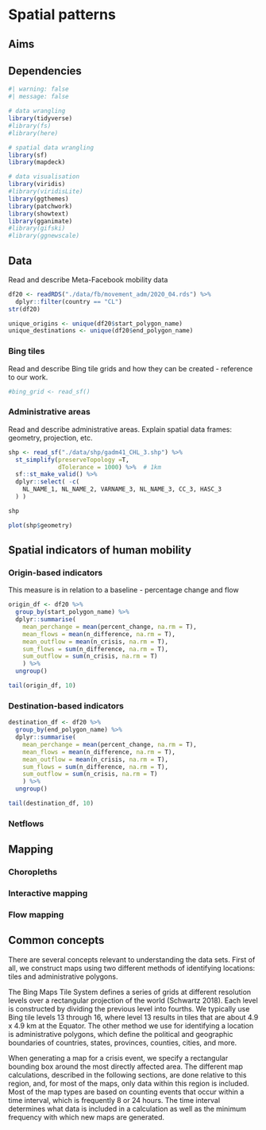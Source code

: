 # Spatial patterns {.unnumbered}

## Aims

## Dependencies

```r
#| warning: false
#| message: false

# data wrangling
library(tidyverse)
#library(fs)
#library(here)

# spatial data wrangling
library(sf)
library(mapdeck)

# data visualisation
library(viridis) 
#library(viridisLite)
library(ggthemes)
library(patchwork)
library(showtext)
library(gganimate)
#library(gifski)
#library(ggnewscale)
```

## Data

Read and describe Meta-Facebook mobility data

```r
df20 <- readRDS("./data/fb/movement_adm/2020_04.rds") %>% 
  dplyr::filter(country == "CL")
str(df20)
```

```r
unique_origins <- unique(df20$start_polygon_name)
unique_destinations <- unique(df20$end_polygon_name)
```

### Bing tiles

Read and describe Bing tile grids and how they can be created - reference to our work.

```r
#bing_grid <- read_sf()
```

### Administrative areas

Read and describe administrative areas. Explain spatial data frames: geometry, projection, etc.

```r
shp <- read_sf("./data/shp/gadm41_CHL_3.shp") %>% 
  st_simplify(preserveTopology =T,
              dTolerance = 1000) %>%  # 1km
  sf::st_make_valid() %>% 
  dplyr::select( -c(
    NL_NAME_1, NL_NAME_2, VARNAME_3, NL_NAME_3, CC_3, HASC_3
  ) )

shp
```

```r
plot(shp$geometry)
```

## Spatial indicators of human mobility

### Origin-based indicators

This measure is in relation to a baseline - percentage change and flow

```r
origin_df <- df20 %>% 
  group_by(start_polygon_name) %>% 
  dplyr::summarise(
    mean_perchange = mean(percent_change, na.rm = T),
    mean_flows = mean(n_difference, na.rm = T),
    mean_outflow = mean(n_crisis, na.rm = T),
    sum_flows = sum(n_difference, na.rm = T),
    sum_outflow = sum(n_crisis, na.rm = T)
    ) %>% 
  ungroup()

tail(origin_df, 10)
```

### Destination-based indicators

```r
destination_df <- df20 %>% 
  group_by(end_polygon_name) %>% 
  dplyr::summarise(
    mean_perchange = mean(percent_change, na.rm = T),
    mean_flows = mean(n_difference, na.rm = T),
    mean_outflow = mean(n_crisis, na.rm = T),
    sum_flows = sum(n_difference, na.rm = T),
    sum_outflow = sum(n_crisis, na.rm = T)
    ) %>% 
  ungroup()

tail(destination_df, 10)
```

### Netflows

## Mapping

### Choropleths

### Interactive mapping

### Flow mapping

## Common concepts

There are several concepts relevant to understanding the data sets. First of all, we construct maps using two different methods of identifying locations: tiles and administrative polygons.

The Bing Maps Tile System defines a series of grids at different resolution levels over a rectangular projection of the world (Schwartz 2018). Each level is constructed by dividing the previous level into fourths. We typically use Bing tile levels 13 through 16, where level 13 results in tiles that are about 4.9 x 4.9 km at the Equator. The other method we use for identifying a location is administrative polygons, which define the political and geographic boundaries of countries, states, provinces, counties, cities, and more.

When generating a map for a crisis event, we specify a rectangular bounding box around the most directly affected area. The different map calculations, described in the following sections, are done relative to this region, and, for most of the maps, only data within this region is included. Most of the map types are based on counting events that occur within a time interval, which is frequently 8 or 24 hours. The time interval determines what data is included in a calculation as well as the minimum frequency with which new maps are generated.
